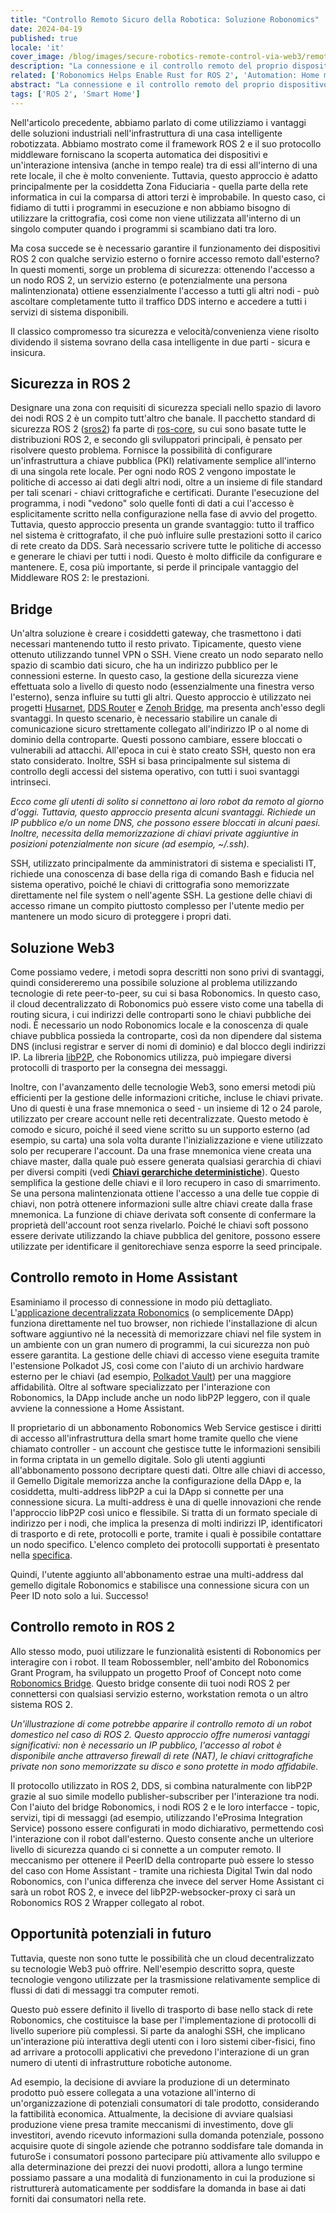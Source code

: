```yaml
---
title: "Controllo Remoto Sicuro della Robotica: Soluzione Robonomics"
date: 2024-04-19
published: true
locale: 'it'
cover_image: /blog/images/secure-robotics-remote-control-via-web3/remote_control_cover.png
description: "La connessione e il controllo remoto del proprio dispositivo intelligente è una funzionalità molto popolare tra gli utenti. Tuttavia, un compito così banale causa ancora molte difficoltà agli utenti inesperti - dal superamento del NAT a problemi di sicurezza. In un nuovo articolo, mostreremo come queste difficoltà possano essere superate con l'aiuto di Robonomics."
related: ['Robonomics Helps Enable Rust for ROS 2', 'Automation: Home meets Industrial']
abstract: "La connessione e il controllo remoto del proprio dispositivo intelligente è una funzionalità molto popolare tra gli utenti. Tuttavia, un compito così banale causa ancora molte difficoltà agli utenti inesperti - dal superamento del NAT a problemi di sicurezza. In un nuovo articolo, mostreremo come queste difficoltà possano essere superate con l'aiuto di Robonomics."
tags: ['ROS 2', 'Smart Home']
---
```


Nell'articolo precedente, abbiamo parlato di come utilizziamo i vantaggi delle soluzioni industriali nell'infrastruttura di una casa intelligente robotizzata. Abbiamo mostrato come il framework ROS 2 e il suo protocollo middleware forniscano la scoperta automatica dei dispositivi e un'interazione intensiva (anche in tempo reale) tra di essi all'interno di una rete locale, il che è molto conveniente. Tuttavia, questo approccio è adatto principalmente per la cosiddetta Zona Fiduciaria - quella parte della rete informatica in cui la comparsa di attori terzi è improbabile. In questo caso, ci fidiamo di tutti i programmi in esecuzione e non abbiamo bisogno di utilizzare la crittografia, così come non viene utilizzata all'interno di un singolo computer quando i programmi si scambiano dati tra loro.

Ma cosa succede se è necessario garantire il funzionamento dei dispositivi ROS 2 con qualche servizio esterno o fornire accesso remoto dall'esterno? In questi momenti, sorge un problema di sicurezza: ottenendo l'accesso a un nodo ROS 2, un servizio esterno (e potenzialmente una persona malintenzionata) ottiene essenzialmente l'accesso a tutti gli altri nodi - può ascoltare completamente tutto il traffico DDS interno e accedere a tutti i servizi di sistema disponibili.

Il classico compromesso tra sicurezza e velocità/convenienza viene risolto dividendo il sistema sovrano della casa intelligente in due parti - sicura e insicura.

## Sicurezza in ROS 2

Designare una zona con requisiti di sicurezza speciali nello spazio di lavoro dei nodi ROS 2 è un compito tutt'altro che banale. Il pacchetto standard di sicurezza ROS 2 ([sros2](https://docs.ros.org/it/rolling/Concepts/Intermediate/About-Security.html)) fa parte di [ros-core](https://ros.org/reps/rep-2001.html#id32), su cui sono basate tutte le distribuzioni ROS 2, e secondo gli sviluppatori principali, è pensato per risolvere questo problema. Fornisce la possibilità di configurare un'infrastruttura a chiave pubblica (PKI) relativamente semplice all'interno di una singola rete locale. Per ogni nodo ROS 2 vengono impostate le politiche di accesso ai dati degli altri nodi, oltre a un insieme di file standard per tali scenari - chiavi crittografiche e certificati. Durante l'esecuzione del programma, i nodi "vedono" solo quelle fonti di dati a cui l'accesso è esplicitamente scritto nella configurazione nella fase di avvio del progetto. Tuttavia, questo approccio presenta un grande svantaggio: tutto il traffico nel sistema è crittografato, il che può influire sulle prestazioni sotto il carico di rete creato da DDS. Sarà necessario scrivere tutte le politiche di accesso e generare le chiavi per tutti i nodi. Questo è molto difficile da configurare e mantenere. E, cosa più importante, si perde il principale vantaggio del Middleware ROS 2: le prestazioni.

## Bridge

Un'altra soluzione è creare i cosiddetti gateway, che trasmettono i dati necessari mantenendo tutto il resto privato. Tipicamente, questo viene ottenuto utilizzando tunnel VPN o SSH. Viene creato un nodo separato nello spazio di scambio dati sicuro, che ha un indirizzo pubblico per le connessioni esterne. In questo caso, la gestione della sicurezza viene effettuata solo a livello di questo nodo (essenzialmente una finestra verso l'esterno), senza influire su tutti gli altri. Questo approccio è utilizzato nei progetti [Husarnet](https://github.com/husarnet/husarnet), [DDS Router](https://github.com/eProsima/DDS-Router) e [Zenoh Bridge](https://github.com/eclipse-zenoh/zenoh-plugin-ros2dds), ma presenta anch'esso degli svantaggi. In questo scenario, è necessario stabilire un canale di comunicazione sicuro strettamente collegato all'indirizzo IP o al nome di dominio della controparte. Questi possono cambiare, essere bloccati o vulnerabili ad attacchi. All'epoca in cui è stato creato SSH, questo non era stato considerato. Inoltre, SSH si basa principalmente sul sistema di controllo degli accessi del sistema operativo, con tutti i suoi svantaggi intrinseci.

<RbImage zoom src="/blog/images/secure-robotics-remote-control-via-web3/remote_control_legacy_approach.png" alt="Classic Remote Control via public IP and SSH/VPN" />

*Ecco come gli utenti di solito si connettono ai loro robot da remoto al giorno d'oggi. Tuttavia, questo approccio presenta alcuni svantaggi. Richiede un IP pubblico e/o un nome DNS, che possono essere bloccati in alcuni paesi. Inoltre, necessita della memorizzazione di chiavi private aggiuntive in posizioni potenzialmente non sicure (ad esempio, ~/.ssh).*

SSH, utilizzato principalmente da amministratori di sistema e specialisti IT, richiede una conoscenza di base della riga di comando Bash e fiducia nel sistema operativo, poiché le chiavi di crittografia sono memorizzate direttamente nel file system o nell'agente SSH. La gestione delle chiavi di accesso rimane un compito piuttosto complesso per l'utente medio per mantenere un modo sicuro di proteggere i propri dati.

## Soluzione Web3

Come possiamo vedere, i metodi sopra descritti non sono privi di svantaggi, quindi considereremo una possibile soluzione al problema utilizzando tecnologie di rete peer-to-peer, su cui si basa Robonomics. In questo caso, il cloud decentralizzato di Robonomics può essere visto come una tabella di routing sicura, i cui indirizzi delle controparti sono le chiavi pubbliche dei nodi. È necessario un nodo Robonomics locale e la conoscenza di quale chiave pubblica possieda la controparte, così da non dipendere dal sistema DNS (inclusi registrar e server di nomi di dominio) e dal blocco degli indirizzi IP. La libreria [libP2P](https://libp2p.io/), che Robonomics utilizza, può impiegare diversi protocolli di trasporto per la consegna dei messaggi.

Inoltre, con l'avanzamento delle tecnologie Web3, sono emersi metodi più efficienti per la gestione delle informazioni critiche, incluse le chiavi private. Uno di questi è una frase mnemonica o seed - un insieme di 12 o 24 parole, utilizzato per creare account nelle reti decentralizzate. Questo metodo è comodo e sicuro, poiché il seed viene scritto su un supporto esterno (ad esempio, su carta) una sola volta durante l'inizializzazione e viene utilizzato solo per recuperare l'account. Da una frase mnemonica viene creata una chiave master, dalla quale può essere generata qualsiasi gerarchia di chiavi per diversi compiti (vedi **[Chiavi gerarchiche deterministiche](https://docs.substrate.io/reference/command-line-tools/subkey/#hierarchical-deterministic-keys)**). Questo semplifica la gestione delle chiavi e il loro recupero in caso di smarrimento. Se una persona malintenzionata ottiene l'accesso a una delle tue coppie di chiavi, non potrà ottenere informazioni sulle altre chiavi create dalla frase mnemonica. La funzione di chiave derivata soft consente di confermare la proprietà dell'account root senza rivelarlo. Poiché le chiavi soft possono essere derivate utilizzando la chiave pubblica del genitore, possono essere utilizzate per identificare il genitorechiave senza esporre la seed principale.

## Controllo remoto in Home Assistant

Esaminiamo il processo di connessione in modo più dettagliato. L'[applicazione decentralizzata Robonomics](https://robonomics.app/) (o semplicemente DApp) funziona direttamente nel tuo browser, non richiede l'installazione di alcun software aggiuntivo né la necessità di memorizzare chiavi nel file system in un ambiente con un gran numero di programmi, la cui sicurezza non può essere garantita. La gestione delle chiavi di accesso viene eseguita tramite l'estensione Polkadot JS, così come con l'aiuto di un archivio hardware esterno per le chiavi (ad esempio, [Polkadot Vault](https://wiki.polkadot.network/docs/polkadot-vault)) per una maggiore affidabilità. Oltre al software specializzato per l'interazione con Robonomics, la DApp include anche un nodo libP2P leggero, con il quale avviene la connessione a Home Assistant.

<RbImage zoom src="/blog/images/secure-robotics-remote-control-via-web3/robonomics_home_assistant_usecase.png" alt="Home Assistant Remote Control" />

Il proprietario di un abbonamento Robonomics Web Service gestisce i diritti di accesso all'infrastruttura della smart home tramite quello che viene chiamato controller - un account che gestisce tutte le informazioni sensibili in forma criptata in un gemello digitale. Solo gli utenti aggiunti all'abbonamento possono decriptare questi dati. Oltre alle chiavi di accesso, il Gemello Digitale memorizza anche la configurazione della DApp e, la cosiddetta, multi-address libP2P a cui la DApp si connette per una connessione sicura. La multi-address è una di quelle innovazioni che rende l'approccio libP2P così unico e flessibile. Si tratta di un formato speciale di indirizzo per i nodi, che implica la presenza di molti indirizzi IP, identificatori di trasporto e di rete, protocolli e porte, tramite i quali è possibile contattare un nodo specifico. L'elenco completo dei protocolli supportati è presentato nella [specifica](https://github.com/multiformats/multiaddr/blob/master/protocols.csv).

Quindi, l'utente aggiunto all'abbonamento estrae una multi-address dal gemello digitale Robonomics e stabilisce una connessione sicura con un Peer ID noto solo a lui. Successo!

## Controllo remoto in ROS 2

Allo stesso modo, puoi utilizzare le funzionalità esistenti di Robonomics per interagire con i robot. Il team Robossembler, nell'ambito del Robonomics Grant Program, ha sviluppato un progetto Proof of Concept noto come [Robonomics Bridge](https://gitlab.com/robossembler/robonomics_bridge). Questo bridge consente dii tuoi nodi ROS 2 per connettersi con qualsiasi servizio esterno, workstation remota o un altro sistema ROS 2.

<RbImage zoom src="/blog/images/secure-robotics-remote-control-via-web3/robonomics_ros2_usecase.png" alt="Controllo remoto ROS 2 con Robonomics" />

*Un'illustrazione di come potrebbe apparire il controllo remoto di un robot domestico nel caso di ROS 2. Questo approccio offre numerosi vantaggi significativi: non è necessario un IP pubblico, l'accesso al robot è disponibile anche attraverso firewall di rete (NAT), le chiavi crittografiche private non sono memorizzate su disco e sono protette in modo affidabile.*

Il protocollo utilizzato in ROS 2, DDS, si combina naturalmente con libP2P grazie al suo simile modello publisher-subscriber per l'interazione tra nodi. Con l'aiuto del bridge Robonomics, i nodi ROS 2 e le loro interfacce - topic, servizi, tipi di messaggi (ad esempio, utilizzando l'eProsima Integration Service) possono essere configurati in modo dichiarativo, permettendo così l'interazione con il robot dall'esterno. Questo consente anche un ulteriore livello di sicurezza quando ci si connette a un computer remoto. Il meccanismo per ottenere il PeerID della controparte può essere lo stesso del caso con Home Assistant - tramite una richiesta Digital Twin dal nodo Robonomics, con l'unica differenza che invece del server Home Assistant ci sarà un robot ROS 2, e invece del libP2P-websocker-proxy ci sarà un Robonomics ROS 2 Wrapper collegato al robot.

## Opportunità potenziali in futuro

Tuttavia, queste non sono tutte le possibilità che un cloud decentralizzato su tecnologie Web3 può offrire. Nell'esempio descritto sopra, queste tecnologie vengono utilizzate per la trasmissione relativamente semplice di flussi di dati di messaggi tra computer remoti.

Questo può essere definito il livello di trasporto di base nello stack di rete Robonomics, che costituisce la base per l'implementazione di protocolli di livello superiore più complessi. Si parte da analoghi SSH, che implicano un'interazione più interattiva degli utenti con i loro sistemi ciber-fisici, fino ad arrivare a protocolli applicativi che prevedono l'interazione di un gran numero di utenti di infrastrutture robotiche autonome.

Ad esempio, la decisione di avviare la produzione di un determinato prodotto può essere collegata a una votazione all'interno di un'organizzazione di potenziali consumatori di tale prodotto, considerando la fattibilità economica. Attualmente, la decisione di avviare qualsiasi produzione viene presa tramite meccanismi di investimento, dove gli investitori, avendo ricevuto informazioni sulla domanda potenziale, possono acquisire quote di singole aziende che potranno soddisfare tale domanda in futuroSe i consumatori possono partecipare più attivamente allo sviluppo e alla determinazione dei prezzi dei nuovi prodotti, allora a lungo termine possiamo passare a una modalità di funzionamento in cui la produzione si ristrutturerà automaticamente per soddisfare la domanda in base ai dati forniti dai consumatori nella rete.